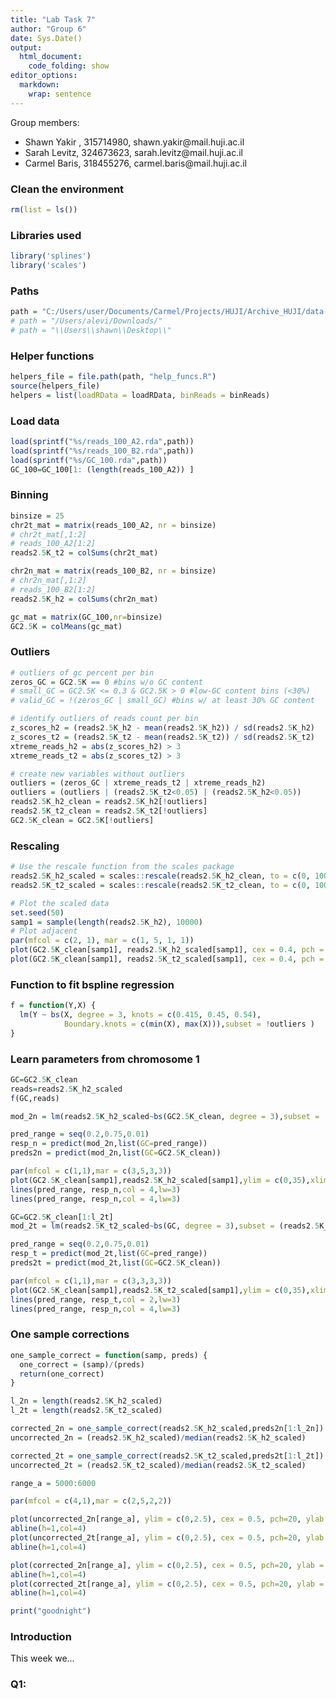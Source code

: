```yaml
---
title: "Lab Task 7"
author: "Group 6"
date: Sys.Date()
output:
  html_document:
    code_folding: show
editor_options: 
  markdown: 
    wrap: sentence
---
```


Group members:

- Shawn Yakir , 315714980,  shawn.yakir@mail.huji.ac.il
- Sarah Levitz, 324673623, sarah.levitz@mail.huji.ac.il
- Carmel Baris, 318455276, carmel.baris@mail.huji.ac.il 

### Clean the environment
```r
rm(list = ls())
```

### Libraries used

```r
library('splines')
library('scales')
```


### Paths
```r
path = "C:/Users/user/Documents/Carmel/Projects/HUJI/Archive_HUJI/data-analysis-genomics/data"
# path = "/Users/alevi/Downloads/"
# path = "\\Users\\shawn\\Desktop\\"
```


### Helper functions
```r
helpers_file = file.path(path, "help_funcs.R")
source(helpers_file)
helpers = list(loadRData = loadRData, binReads = binReads)
```


### Load data
```r
load(sprintf("%s/reads_100_A2.rda",path))
load(sprintf("%s/reads_100_B2.rda",path))
load(sprintf("%s/GC_100.rda",path))
GC_100=GC_100[1: (length(reads_100_A2)) ]
```

### Binning
```r
binsize = 25
chr2t_mat = matrix(reads_100_A2, nr = binsize)
# chr2t_mat[,1:2]
# reads_100_A2[1:2]
reads2.5K_t2 = colSums(chr2t_mat)

chr2n_mat = matrix(reads_100_B2, nr = binsize)
# chr2n_mat[,1:2]
# reads_100_B2[1:2]
reads2.5K_h2 = colSums(chr2n_mat)

gc_mat = matrix(GC_100,nr=binsize)
GC2.5K = colMeans(gc_mat)
```


### Outliers
```r
# outliers of gc percent per bin
zeros_GC = GC2.5K == 0 #bins w/o GC content
# small_GC = GC2.5K <= 0.3 & GC2.5K > 0 #low-GC content bins (<30%)
# valid_GC = !(zeros_GC | small_GC) #bins w/ at least 30% GC content

# identify outliers of reads count per bin
z_scores_h2 = (reads2.5K_h2 - mean(reads2.5K_h2)) / sd(reads2.5K_h2)
z_scores_t2 = (reads2.5K_t2 - mean(reads2.5K_t2)) / sd(reads2.5K_t2)
xtreme_reads_h2 = abs(z_scores_h2) > 3
xtreme_reads_t2 = abs(z_scores_t2) > 3

# create new variables without outliers
outliers = (zeros_GC | xtreme_reads_t2 | xtreme_reads_h2)
outliers = (outliers | (reads2.5K_t2<0.05) | (reads2.5K_h2<0.05))
reads2.5K_h2_clean = reads2.5K_h2[!outliers]
reads2.5K_t2_clean = reads2.5K_t2[!outliers]
GC2.5K_clean = GC2.5K[!outliers]
```



### Rescaling
```r
# Use the rescale function from the scales package
reads2.5K_h2_scaled = scales::rescale(reads2.5K_h2_clean, to = c(0, 100))
reads2.5K_t2_scaled = scales::rescale(reads2.5K_t2_clean, to = c(0, 100))
```


```r
# Plot the scaled data
set.seed(50)
samp1 = sample(length(reads2.5K_h2), 10000)
# Plot adjacent
par(mfcol = c(2, 1), mar = c(1, 5, 1, 1))
plot(GC2.5K_clean[samp1], reads2.5K_h2_scaled[samp1], cex = 0.4, pch = 20, ylab = "Healthy 2", ylim = c(1.5, 35), xlim = c(0.2, 0.75))
plot(GC2.5K_clean[samp1], reads2.5K_t2_scaled[samp1], cex = 0.4, pch = 20, ylab = "Tumor 2", ylim = c(0, 35), xlim = c(0.2, 0.75))
```

### Function to fit bspline regression
```r
f = function(Y,X) {
  lm(Y ~ bs(X, degree = 3, knots = c(0.415, 0.45, 0.54), 
            Boundary.knots = c(min(X), max(X))),subset = !outliers )
}
```

### Learn parameters from chromosome 1

```r


GC=GC2.5K_clean
reads=reads2.5K_h2_scaled
f(GC,reads)

mod_2n = lm(reads2.5K_h2_scaled~bs(GC2.5K_clean, degree = 3),subset = !outliers )

pred_range = seq(0.2,0.75,0.01)
resp_n = predict(mod_2n,list(GC=pred_range))
preds2n = predict(mod_2n,list(GC=GC2.5K_clean))

par(mfcol = c(1,1),mar = c(3,5,3,3))
plot(GC2.5K_clean[samp1],reads2.5K_h2_scaled[samp1],ylim = c(0,35),xlim = c(0.2,.75), cex = 0.5, pch=20, main = "Healthy 2")
lines(pred_range, resp_n,col = 4,lw=3)
lines(pred_range, resp_n,col = 4,lw=3)

```


```r
GC=GC2.5K_clean[1:l_2t]
mod_2t = lm(reads2.5K_t2_scaled~bs(GC, degree = 3),subset = (reads2.5K_t2_scaled>1.5)&(reads2.5K_t2_scaled<40))

pred_range = seq(0.2,0.75,0.01)
resp_t = predict(mod_2t,list(GC=pred_range))
preds2t = predict(mod_2t,list(GC=GC2.5K_clean))

par(mfcol = c(1,1),mar = c(3,3,3,3))
plot(GC2.5K_clean[samp1],reads2.5K_t2_scaled[samp1],ylim = c(0,35),xlim = c(0.2,.75), cex = 0.5, pch=20, main = "Tumor 2")
lines(pred_range, resp_t,col = 2,lw=3)
lines(pred_range, resp_n,col = 4,lw=3)
```


### One sample corrections
```r
one_sample_correct = function(samp, preds) {
  one_correct = (samp)/(preds)
  return(one_correct)
}
```

```r
l_2n = length(reads2.5K_h2_scaled)
l_2t = length(reads2.5K_t2_scaled)

corrected_2n = one_sample_correct(reads2.5K_h2_scaled,preds2n[1:l_2n])
uncorrected_2n = (reads2.5K_h2_scaled)/median(reads2.5K_h2_scaled) 

corrected_2t = one_sample_correct(reads2.5K_t2_scaled,preds2t[1:l_2t])
uncorrected_2t = (reads2.5K_t2_scaled)/median(reads2.5K_t2_scaled) 

```


```r
range_a = 5000:6000

par(mfcol = c(4,1),mar = c(2,5,2,2))

plot(uncorrected_2n[range_a], ylim = c(0,2.5), cex = 0.5, pch=20, ylab = "Healthy 2", main = "Before Median Fix")
abline(h=1,col=4)
plot(uncorrected_2t[range_a], ylim = c(0,2.5), cex = 0.5, pch=20, ylab = "Tumor 2")
abline(h=1,col=4)

plot(corrected_2n[range_a], ylim = c(0,2.5), cex = 0.5, pch=20, ylab = "Healthy 2", main = "Corrected")
abline(h=1,col=4)
plot(corrected_2t[range_a], ylim = c(0,2.5), cex = 0.5, pch=20, ylab = "Tumor 2")
abline(h=1,col=4)

```


```r
print("goodnight")
```


### Introduction 

This week we...

### Q1: 


